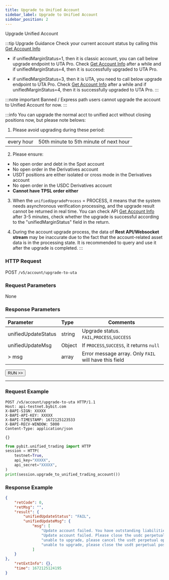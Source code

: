 ```yaml
---
title: Upgrade to Unified Account
sidebar_label: Upgrade to Unified Account
sidebar_position: 2
---
```

Upgrade Unified Account

:::tip Upgrade Guidance
Check your current account status by calling this [Get Account Info](account-info)

* if unifiedMarginStatus=1, then it is classic account, you can call below upgrade endpoint to UTA Pro. Check
[Get Account Info](account-info) after a while and if unifiedMarginStatus=4, then it is successfully upgraded to UTA Pro.

* if unifiedMarginStatus=3, then it is UTA, you need to call below upgrade endpoint to UTA Pro. Check
[Get Account Info](account-info) after a while and if unifiedMarginStatus=4, then it is successfully upgraded to UTA Pro.
:::

:::note important
Banned / Express path users cannot upgrade the account to Unified Account for now.
:::

:::info
You can upgrade the normal acct to unified acct without closing positions now, but please note belows:
1. Please avoid upgrading during these period:

| | |
|:----- |:-----|
|every hour | 50th minute to 5th minute of next hour |

2. Please ensure:
* No open order and debt in the Spot account
* No open order in the Derivatives account
* USDT positions are either isolated or cross mode in the Derivatives account
* No open order in the USDC Derivatives account
* **Cannot have TPSL order either**

3. When the `unifiedUpgradeProcess` = PROCESS, it means that the system needs asynchronous verification processing, and the upgrade
result cannot be returned in real time. You can check API [Get Account Info](account-info) after 3-5 minutes,
check whether the upgrade is successful according to the "unifiedMarginStatus" field in the return.

4. During the account upgrade process, the data of **Rest API/Websocket stream** may be inaccurate due to the fact that the account-related
asset data is in the processing state. It is recommended to query and use it after the upgrade is completed.
:::

### HTTP Request
POST `/v5/account/upgrade-to-uta`

### Request Parameters
None

### Response Parameters
| Parameter | Type | Comments|
|:----- |:-----|----- |
|unifiedUpdateStatus |string | Upgrade status. `FAIL`,`PROCESS`,`SUCCESS` |
|unifiedUpdateMsg |Object |If `PROCESS`,`SUCCESS`, it returns `null` |
|> msg |array |Error message array. Only `FAIL` will have this field |

<a href="/api-explorer/v5/account/upgrade-unified-account"><Button>RUN >></Button></a>

---

### Request Example

<Tabs groupId="programming-languages">
<TabItem value="http" label="HTTP">

```http
POST /v5/account/upgrade-to-uta HTTP/1.1
Host: api-testnet.bybit.com
X-BAPI-SIGN: XXXXX
X-BAPI-API-KEY: XXXXX
X-BAPI-TIMESTAMP: 1672125123533
X-BAPI-RECV-WINDOW: 5000
Content-Type: application/json

{}
```

</TabItem>
<TabItem value="python" label="Python">

```python
from pybit.unified_trading import HTTP
session = HTTP(
    testnet=True,
    api_key="XXXXX",
    api_secret="XXXXX",
)
print(session.upgrade_to_unified_trading_account())
```

</TabItem>
</Tabs>

### Response Example

```json
{
    "retCode": 0,
    "retMsg": "",
    "result": {
        "unifiedUpdateStatus": "FAIL",
        "unifiedUpdateMsg": {
            "msg": [
                "Update account failed. You have outstanding liabilities in your Spot account.",
                "Update account failed. Please close the usdc perpetual positions in USDC Account.",
                "unable to upgrade, please cancel the usdt perpetual open orders in USDT account.",
                "unable to upgrade, please close the usdt perpetual positions in USDT account."
            ]
    }
},
    "retExtInfo": {},
    "time": 1672125124195
}
```
